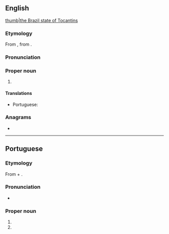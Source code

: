 ==English==
{{wikipedia}}
[[file:Brazil State Tocantins.svg|thumb|the Brazil state of Tocantins]]

===Etymology===
From {{etyl|pt|en}} {{m|pt|Tocantins}}, from {{etyl|tpw|en}}.

===Pronunciation===
{{rfp||en|lang=en}}

===Proper noun===
{{en-proper noun}}

# {{place:Brazil/state|en|capital=Palmas|region=North Region}}

====Translations====
{{trans-top|state in central Brazil}}
* Portuguese: {{t+|pt|Tocantins|m}}
{{trans-mid}}
{{trans-bottom}}

===Anagrams===
* {{anagrams|en|Constantí|cantonist|nonstatic}}

----

==Portuguese==
===Etymology===
From {{etyl|tpw|pt}} {{m|tpw|tukã´||Toucan}} + {{m|tpw|tï||beak}}.

===Pronunciation===
* {{a|Brazil}} {{IPA|/ˌto.kɐ̃.ˈtʃĩs/|lang=pt}}

===Proper noun===
{{pt-proper noun|m}}

# {{place:Brazil/state|pt|capital=Palmas|region=North Region}}
# {{place:municipality of Brazil|pt|state=Minas Gerais}}